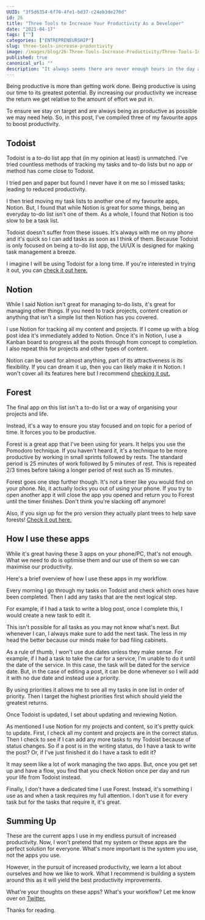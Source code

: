```yaml
---
UUID: "3f5d6354-6f70-4fe1-bd37-c24eb3de270d"
id: 26
title: "Three Tools to Increase Your Productivity As a Developer"
date: "2021-04-17"
tags: [""]
categories: ["ENTREPRENEURSHIP"]
slug: three-tools-increase-productivity
image: /images/blog/26-Three-Tools-Increase-Productivity/Three-Tools-Increase-Productivity.png
published: true
canonical_url: ""
description: "It always seems there are never enough hours in the day as a developer. So, here's 3 tools to help increase your productivity as a developer."
---
```


Being productive is more than getting work done. Being productive is using our time to its greatest potential. By increasing our productivity we increase the return we get relative to the amount of effort we put in.

To ensure we stay on target and are always being as productive as possible we may need help. So, in this post, I've compiled three of my favourite apps to boost productivity.

## Todoist

Todoist is a to-do list app that (in my opinion at least) is unmatched. I've tried countless methods of tracking my tasks and to-do lists but no app or method has come close to Todoist.

I tried pen and paper but found I never have it on me so I missed tasks; leading to reduced productivity.

I then tried moving my task lists to another one of my favourite apps, Notion. But, I found that while Notion is great for some things, being an everyday to-do list isn't one of them. As a whole, I found that Notion is too slow to be a task list.

Todoist doesn't suffer from these issues. It's always with me on my phone and it's quick so I can add tasks as soon as I think of them. Because Todoist is only focused on being a to-do list app, the UI/UX is designed for making task management a breeze.

I imagine I will be using Todoist for a long time. If you're interested in trying it out, you can [check it out here.](https://todoist.com/)

## Notion

While I said Notion isn't great for managing to-do lists, it's great for managing other things. If you need to track projects, content creation or anything that isn't a simple list then Notion has you covered.

I use Notion for tracking all my content and projects. If I come up with a blog post idea it's immediately added to Notion. Once it's in Notion, I use a Kanban board to progress all the posts through from concept to completion. I also repeat this for projects and other types of content.

Notion can be used for almost anything, part of its attractiveness is its flexibility. If you can dream it up, then you can likely make it in Notion. I won't cover all its features here but I recommend [checking it out.](notion.so/)

## Forest

The final app on this list isn't a to-do list or a way of organising your projects and life.

Instead, it's a way to ensure you stay focused and on topic for a period of time. It forces you to be productive.

Forest is a great app that I've been using for years. It helps you use the Pomodoro technique. If you haven't heard it, it's a technique to be more productive by working in small sprints followed by rests. The standard period is 25 minutes of work followed by 5 minutes of rest. This is repeated 2/3 times before taking a longer period of rest such as 15 minutes.

Forest goes one step further though. It's not a timer like you would find on your phone. No, it actually locks you out of using your phone. If you try to open another app it will close the app you opened and return you to Forest until the timer finishes. Don't think you're slacking off anymore!

Also, if you sign up for the pro version they actually plant trees to help save forests! [Check it out here.](https://www.forestapp.cc/)

## How I use these apps

While it's great having these 3 apps on your phone/PC, that's not enough. What we need to do is optimise them and our use of them so we can maximise our productivity.

Here's a brief overview of how I use these apps in my workflow.

Every morning I go through my tasks on Todoist and check which ones have been completed. Then I add any tasks that are the next logical step.

For example, if I had a task to write a blog post, once I complete this, I would create a new task to edit it.

This isn't possible for all tasks as you may not know what's next. But whenever I can, I always make sure to add the next task. The less in my head the better because our minds make for bad filing cabinets.

As a rule of thumb, I won't use due dates unless they make sense. For example, if I had a task to take the car for a service, I'm unable to do it until the date of the service. In this case, the task will be dated for the service date. But, in the case of editing a post, it can be done whenever so I will add it with no due date and instead use a priority.

By using priorities it allows me to see all my tasks in one list in order of priority. Then I target the highest priorities first which should yield the greatest returns.

Once Todoist is updated, I set about updating and reviewing Notion.

As mentioned I use Notion for my projects and content, so it's pretty quick to update. First, I check all my content and projects are in the correct status. Then I check to see if I can add any more tasks to my Todoist because of status changes. So if a post is in the writing status, do I have a task to write the post? Or, if I've just finished it do I have a task to edit it?

It may seem like a lot of work managing the two apps. But, once you get set up and have a flow, you find that you check Notion once per day and run your life from Todoist instead.

Finally, I don't have a dedicated time I use Forest. Instead, it's something I use as and when a task requires my full attention. I don't use it for every task but for the tasks that require it, it's great.

## Summing Up

These are the current apps I use in my endless pursuit of increased productivity. Now, I won't pretend that my system or these apps are the perfect solution for everyone. What's more important is the system you use, not the apps you use.

However, in the pursuit of increased productivity, we learn a lot about ourselves and how we like to work. What I recommend is building a system around this as it will yield the best productivity improvements.

What're your thoughts on these apps? What's your workflow? Let me know over on [Twitter.](https://twitter.com/MrConerMurphy)

Thanks for reading.
